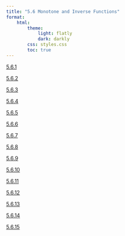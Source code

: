 ```yaml
---
title: "5.6 Monotone and Inverse Functions"
format:
    html:
        theme:
            light: flatly
            dark: darkly
        css: styles.css
        toc: true
---
```

                                          
[5.6.1](./5.6.1.qmd)
                                          
[5.6.2](./5.6.2.qmd)
                                          
[5.6.3](./5.6.3.qmd)
                                          
[5.6.4](./5.6.4.qmd)
                                          
[5.6.5](./5.6.5.qmd)
                                          
[5.6.6](./5.6.6.qmd)
                                          
[5.6.7](./5.6.7.qmd)
                                          
[5.6.8](./5.6.8.qmd)
                                          
[5.6.9](./5.6.9.qmd)
                                          
[5.6.10](./5.6.10.qmd)
                                          
[5.6.11](./5.6.11.qmd)
                                          
[5.6.12](./5.6.12.qmd)
                                          
[5.6.13](./5.6.13.qmd)
                                          
[5.6.14](./5.6.14.qmd)
                                          
[5.6.15](./5.6.15.qmd)